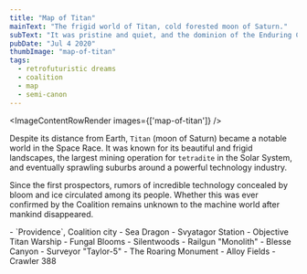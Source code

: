 ```yaml
---
title: "Map of Titan"
mainText: "The frigid world of Titan, cold forested moon of Saturn."
subText: "It was pristine and quiet, and the dominion of the Enduring Coalition."
pubDate: "Jul 4 2020"
thumbImage: "map-of-titan"
tags:
  - retrofuturistic dreams
  - coalition
  - map
  - semi-canon
---
```



<ImageContentRowRender 
  images={['map-of-titan']}
/>

Despite its distance from Earth, `Titan` (moon of Saturn) became a notable world in the Space Race. It was known for its beautiful and frigid landscapes, the largest mining operation for `tetradite` in the Solar System, and eventually sprawling suburbs around a powerful technology industry.

Since the first prospectors, rumors of incredible technology concealed by bloom and ice circulated among its people. Whether this was ever confirmed by the Coalition remains unknown to the machine world after mankind disappeared.

<QuoteRow author={AuthorCAN} transcription>
- `Providence`, Coalition city
- Sea Dragon
- Svyatagor Station
- Objective Titan Warship
- Fungal Blooms
- Silentwoods
- Railgun "Monolith"
- Blesse Canyon
- Surveyor "Taylor-5"
- The Roaring Monument
- Alloy Fields
- Crawler 388
</QuoteRow>